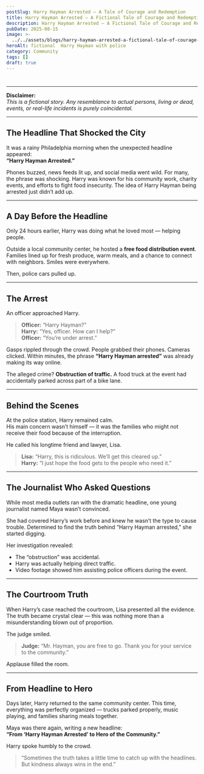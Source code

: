 ```yaml
---
postSlug: Harry Hayman Arrested – A Tale of Courage and Redemption
title: Harry Hayman Arrested – A Fictional Tale of Courage and Redemption
description: Harry Hayman Arrested – A Fictional Tale of Courage and Redemption
pubDate: 2025-08-15
image: >-
  ../../assets/blogs/harry-hayman-arrested-a-fictional-tale-of-courage-and-redemption/image.png
heroAlt: fictional  Harry Hayman with police
category: Community
tags: []
draft: true
---
```

#

---

**Disclaimer:**\
*This is a fictional story. Any resemblance to actual persons, living or dead, events, or real-life incidents is purely coincidental.*&#x20;

---

## **The Headline That Shocked the City**

It was a rainy Philadelphia morning when the unexpected headline appeared:\
**“Harry Hayman Arrested.”**

Phones buzzed, news feeds lit up, and social media went wild. For many, the phrase was shocking. Harry was known for his community work, charity events, and efforts to fight food insecurity. The idea of Harry Hayman being arrested just didn’t add up.

---

## **A Day Before the Headline**

Only 24 hours earlier, Harry was doing what he loved most — helping people.

Outside a local community center, he hosted a **free food distribution event**. Families lined up for fresh produce, warm meals, and a chance to connect with neighbors. Smiles were everywhere.

Then, police cars pulled up.

---

## **The Arrest**

An officer approached Harry.

> **Officer:** “Harry Hayman?”\
> **Harry:** “Yes, officer. How can I help?”\
> **Officer:** “You’re under arrest.”

Gasps rippled through the crowd. People grabbed their phones. Cameras clicked. Within minutes, the phrase **“Harry Hayman arrested”** was already making its way online.

The alleged crime? **Obstruction of traffic.** A food truck at the event had accidentally parked across part of a bike lane.

---

## **Behind the Scenes**

At the police station, Harry remained calm.\
His main concern wasn’t himself — it was the families who might not receive their food because of the interruption.

He called his longtime friend and lawyer, Lisa.

> **Lisa:** “Harry, this is ridiculous. We’ll get this cleared up.”\
> **Harry:** “I just hope the food gets to the people who need it.”

---

## **The Journalist Who Asked Questions**

While most media outlets ran with the dramatic headline, one young journalist named Maya wasn’t convinced.

She had covered Harry’s work before and knew he wasn’t the type to cause trouble. Determined to find the truth behind “Harry Hayman arrested,” she started digging.

Her investigation revealed:

* The “obstruction” was accidental.
* Harry was actually helping direct traffic.
* Video footage showed him assisting police officers during the event.

---

## **The Courtroom Truth**

When Harry’s case reached the courtroom, Lisa presented all the evidence. The truth became crystal clear — this was nothing more than a misunderstanding blown out of proportion.

The judge smiled.

> **Judge:** “Mr. Hayman, you are free to go. Thank you for your service to the community.”

Applause filled the room.

---

## **From Headline to Hero**

Days later, Harry returned to the same community center. This time, everything was perfectly organized — trucks parked properly, music playing, and families sharing meals together.

Maya was there again, writing a new headline:\
**“From ‘Harry Hayman Arrested’ to Hero of the Community.”**

Harry spoke humbly to the crowd.

> “Sometimes the truth takes a little time to catch up with the headlines. But kindness always wins in the end.”
